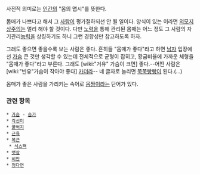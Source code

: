 사전적 의미로는 [[인간]]의  "몸의 맵시"를 뜻한다.

몸매가 나쁘다고 해서 그 [[사람]]이 평가절하되선 안 될 일이다. 양식이 있는 이라면 [[외모지상주의]]는 멀리 해야 할 것이다. 다만 [[노력]]을 통해 관리된 몸매는 어느 정도 그 사람의 자기관리[[능력]]을 상징하기도 하니 그런 경향성만 참고하도록 하자.

그래도 좋으면 좋을수록 보는 사람은 좋다. 흔히들 "몸매가 좋다"라고 하면 [[남자]] 입장에선 [[가슴]] 큰 것만 생각할 수 있는데 전체적으로 균형이 잡히고, 황금비율에 가까운 체형을 "몸매가 좋다"라고 부른다. 그래도 [wiki:"거유" 가슴이 크면] 좋다.--어떤 사람은 [wiki:"빈유"가슴이 작아야 좋다] [[카더라]]-- 네 글자로 늘리면 [[쭉쭉빵빵]]이 된다.(…)

몸매가 좋은 사람을 가리키는 속어로 [[몸짱]]이라는 단어가 있다.

=== 관련 항목 ===
 * [[가슴]] - [[슴가]]
 * [[각선미]]
 * [[꿀벅지]]
 * [[근육]]
 * [[복근]]
  * [[식스팩]]
 * [[뱃살]]
 * [[비만]]
 * [[정다연]]


